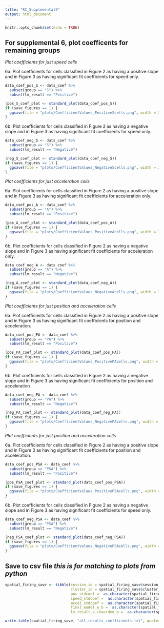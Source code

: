 ```yaml
---
title: "RC_Supplemental9"
output: html_document
---
```


```r
knitr::opts_chunk$set(echo = TRUE)
```

## For supplemental 6, plot coefficents for remaining groups


_Plot coefficients for just speed cells_

6a. Plot coefficients for cells classified in Figure 2 as having a positive slope and in Figure 3 as having significant fit coefficients for speed only.

```r
data_coef_pos_S <- data_coef %>%
  subset(group == "S") %>%
  subset(lm_result == "Positive")

(pos_S_coef_plot <- standard_plot(data_coef_pos_S))
if (save_figures == 1) {
  ggsave(file = "plots/CoefficientValues_PositiveScells.png", width = 3, height = 2.5)
}
```

6b. Plot coefficients for cells classified in Figure 2 as having a negative slope and in Figure 3 as having significant fit coefficients for speed only.

```r
data_coef_neg_S <- data_coef %>%
  subset(group == "S") %>%
  subset(lm_result == "Negative")

(neg_S_coef_plot <- standard_plot(data_coef_neg_S))
if (save_figures == 1) {
  ggsave(file = "plots/CoefficientValues_NegativeScells.png", width = 3, height = 2.5)
}
```


_Plot coefficients for just acceleration cells_

6a. Plot coefficients for cells classified in Figure 2 as having a positive slope and in Figure 3 as having significant fit coefficients for acceleration only.

```r
data_coef_pos_A <- data_coef %>%
  subset(group == "A") %>%
  subset(lm_result == "Positive")

(pos_A_coef_plot <- standard_plot(data_coef_pos_A))
if (save_figures == 1) {
  ggsave(file = "plots/CoefficientValues_PositiveAcells.png", width = 3, height = 2.5)
}
```

6b. Plot coefficients for cells classified in Figure 2 as having a negative slope and in Figure 3 as having significant fit coefficients for acceleration only.

```r
data_coef_neg_A <- data_coef %>%
  subset(group == "A") %>%
  subset(lm_result == "Negative")

(neg_A_coef_plot <- standard_plot(data_coef_neg_A))
if (save_figures == 1) {
  ggsave(file = "plots/CoefficientValues_NegativeAcells.png", width = 3, height = 2.5)
}
```


_Plot coefficients for just position and acceleration cells_

6a. Plot coefficients for cells classified in Figure 2 as having a positive slope and in Figure 3 as having significant fit coefficients for position and acceleration. 

```r
data_coef_pos_PA <- data_coef %>%
  subset(group == "PA") %>%
  subset(lm_result == "Positive")

(pos_PA_coef_plot <- standard_plot(data_coef_pos_PA))
if (save_figures == 1) {
  ggsave(file = "plots/CoefficientValues_PositivePAcells.png", width = 3, height = 2.5)
}
```

6b. Plot coefficients for cells classified in Figure 2 as having a negative slope and in Figure 3 as having significant fit coefficients for position and acceleration

```r
data_coef_neg_PA <- data_coef %>%
  subset(group == "PA") %>%
  subset(lm_result == "Negative")

(neg_PA_coef_plot <- standard_plot(data_coef_neg_PA))
if (save_figures == 1) {
  ggsave(file = "plots/CoefficientValues_NegativePAcells.png", width = 3, height = 2.5)
}
```


_Plot coefficients for just position and acceleration cells_

6a. Plot coefficients for cells classified in Figure 2 as having a positive slope and in Figure 3 as having significant fit coefficients for position and acceleration. 

```r
data_coef_pos_PSA <- data_coef %>%
  subset(group == "PSA") %>%
  subset(lm_result == "Positive")

(pos_PSA_coef_plot <- standard_plot(data_coef_pos_PSA))
if (save_figures == 1) {
  ggsave(file = "plots/CoefficientValues_PositivePSAcells.png", width = 3, height = 2.5)
}
```

6b. Plot coefficients for cells classified in Figure 2 as having a negative slope and in Figure 3 as having significant fit coefficients for speed only.

```r
data_coef_neg_PSA <- data_coef %>%
  subset(group == "PSA") %>%
  subset(lm_result == "Negative")

(neg_PSA_coef_plot <- standard_plot(data_coef_neg_PSA))
if (save_figures == 1) {
  ggsave(file = "plots/CoefficientValues_NegativePSAcells.png", width = 3, height = 2.5)
}
```




## Save to csv file _this is for matching to plots from python_
```r
spatial_firing_save <- tibble(session_id = spatial_firing_save$session_id,
                              cluster_id = spatial_firing_save$cluster_id,
                              pos_stdcoef =  as.character(spatial_firing_save$o_b_mod_coefs_pos),
                              speed_stdcoef =  as.character(spatial_firing_save$o_b_mod_coefs_speed),
                              accel_stdcoef =  as.character(spatial_firing_save$o_b_mod_coefs_accel),
                              final_model_o_b =  as.character(spatial_firing_save$final_model_o_b),
                              lm_result_o_rewarded_b =  as.character(spatial_firing_save$lm_group_b))

write.table(spatial_firing_save, "all_results_coefficients.txt", quote=FALSE, sep="\t")
```




